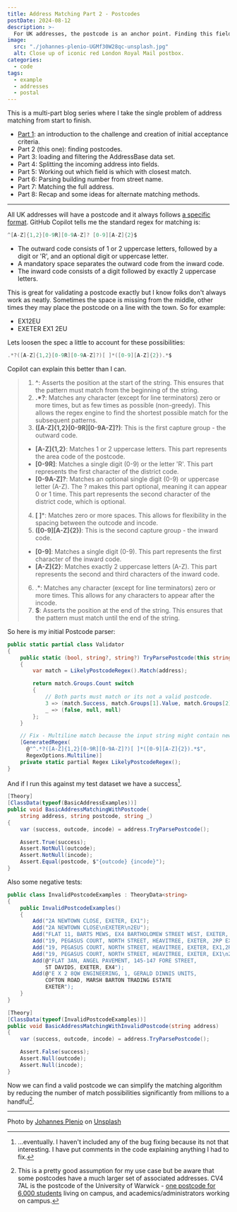 ```yaml
---
title: Address Matching Part 2 - Postcodes
postDate: 2024-08-12
description: >-
  For UK addresses, the postcode is an anchor point. Finding this field is key to matching addresses.
image:
  src: "./johannes-plenio-UGMf30W28qc-unsplash.jpg"
  alt: Close up of iconic red London Royal Mail postbox.
categories:
  - code
tags:
  - example
  - addresses
  - postal
---
```

This is a multi-part blog series where I take the single problem of address matching from start to finish.

- [Part 1](../address-matching-1-scope): an introduction to the challenge and creation of initial acceptance criteria.
- Part 2 (this one): finding postcodes.
- Part 3: loading and filtering the AddressBase data set.
- Part 4: Splitting the incoming address into fields.
- Part 5: Working out which field is which with closest match.
- Part 6: Parsing building number from street name.
- Part 7: Matching the full address.
- Part 8: Recap and some ideas for alternate matching methods.

---

All UK addresses will have a postcode and it always follows [a specific format](https://coderwall.com/p/rnucjg/regexp-how-to-validate-a-uk-postcode). GitHub Copilot tells me the standard regex for matching is:

```csharp
^[A-Z]{1,2}[0-9R][0-9A-Z]? [0-9][A-Z]{2}$
```

- The outward code consists of 1 or 2 uppercase letters, followed by a digit or 'R', and an optional digit or uppercase letter.
- A mandatory space separates the outward code from the inward code.
- The inward code consists of a digit followed by exactly 2 uppercase letters.

This is great for validating a postcode exactly but I know folks don't always work as neatly. Sometimes the space is missing from the middle, other times they may place the postcode on a line with the town. So for example:

- EX12EU
- EXETER EX1 2EU

Lets loosen the spec a little to account for these possibilities:

```csharp
.*?([A-Z]{1,2}[0-9R][0-9A-Z]?)[ ]*([0-9][A-Z]{2}).*$
```

Copilot can explain this better than I can.

> 1.	**^**: Asserts the position at the start of the string. This ensures that the pattern must match from the beginning of the string.
> 2.	**.*?**: Matches any character (except for line terminators) zero or more times, but as few times as possible (non-greedy). This allows the regex engine to find the shortest possible match for the subsequent patterns.
> 3.	**([A-Z]{1,2}[0-9R][0-9A-Z]?)**: This is the first capture group - the outward code.
>   -	**[A-Z]{1,2}**: Matches 1 or 2 uppercase letters. This part represents the area code of the postcode.
>   -	**[0-9R]**: Matches a single digit (0-9) or the letter 'R'. This part represents the first character of the district code.
>   -	**[0-9A-Z]?**: Matches an optional single digit (0-9) or uppercase letter (A-Z). The ? makes this part optional, meaning it can appear 0 or 1 time. This part represents the second character of the district code, which is optional.
> 4.	**[ ]***: Matches zero or more spaces. This allows for flexibility in the spacing between the outcode and incode.
> 5.	**([0-9][A-Z]{2})**: This is the second capture group - the inward code.
>   -	**[0-9]**: Matches a single digit (0-9). This part represents the first character of the inward code.
>   -	**[A-Z]{2}**: Matches exactly 2 uppercase letters (A-Z). This part represents the second and third characters of the inward code.
> 6.	.*: Matches any character (except for line terminators) zero or more times. This allows for any characters to appear after the incode.
> 7.	**$**: Asserts the position at the end of the string. This ensures that the pattern must match until the end of the string.

So here is my initial Postcode parser:

```csharp
public static partial class Validator
{
    public static (bool, string?, string?) TryParsePostcode(this string address)
    {
        var match = LikelyPostcodeRegex().Match(address);

        return match.Groups.Count switch
        {
            // Both parts must match or its not a valid postcode.
            3 => (match.Success, match.Groups[1].Value, match.Groups[2].Value),
            _ => (false, null, null)
        };
    }

    // Fix - Multiline match because the input string might contain newlines.
    [GeneratedRegex(
      @"^.*?([A-Z]{1,2}[0-9R][0-9A-Z]?)[ ]*([0-9][A-Z]{2}).*$",
      RegexOptions.Multiline)]
    private static partial Regex LikelyPostcodeRegex();
}
```

And if I run this against my test dataset we have a success[^1].

```csharp
[Theory]
[ClassData(typeof(BasicAddressExamples))]
public void BasicAddressMatchingWithPostcode(
    string address, string postcode, string _)
{
    var (success, outcode, incode) = address.TryParsePostcode();

    Assert.True(success);
    Assert.NotNull(outcode);
    Assert.NotNull(incode);
    Assert.Equal(postcode, $"{outcode} {incode}");
}
```

Also some negative tests:

```csharp
public class InvalidPostcodeExamples : TheoryData<string>
{
    public InvalidPostcodeExamples()
    {
        Add("2A NEWTOWN CLOSE, EXETER, EX1");
        Add("2A NEWTOWN CLOSE\nEXETER\n2EU");
        Add("FLAT 11, BARTS MEWS, EX4 BARTHOLOMEW STREET WEST, EXETER, 3AJ");
        Add("19, PEGASUS COURT, NORTH STREET, HEAVITREE, EXETER, 2RP EX1");
        Add("19, PEGASUS COURT, NORTH STREET, HEAVITREE, EXETER, EX1,2RP");
        Add("19, PEGASUS COURT, NORTH STREET, HEAVITREE, EXETER, EX1\n2RP");        
        Add(@"FLAT 3AN, ANGEL PAVEMENT, 145-147 FORE STREET,
            ST DAVIDS, EXETER, EX4");
        Add(@"E X 2 8QW ENGINEERING, 1, GERALD DINNIS UNITS,
            COFTON ROAD, MARSH BARTON TRADING ESTATE
            EXETER");
    }
}

[Theory]
[ClassData(typeof(InvalidPostcodeExamples))]
public void BasicAddressMatchingWithInvalidPostcode(string address)
{
    var (success, outcode, incode) = address.TryParsePostcode();

    Assert.False(success);
    Assert.Null(outcode);
    Assert.Null(incode);
}
```

Now we can find a valid postcode we can simplify the matching algorithm by reducing the number of match possibilities significantly from millions to a handful[^2].

---
Photo by [Johannes Plenio](https://unsplash.com/@jplenio) on [Unsplash](https://unsplash.com/photos/close-up-photo-of-red-wall-UGMf30W28qc)

[^1]: ...eventually. I haven't included any of the bug fixing because its not that interesting. I have put comments in the code explaining anything I had to fix.

[^2]: This is a pretty good assumption for my use case but be aware that some postcodes have a much larger set of associated addresses. CV4 7AL is the postcode of the University of Warwick - [one postcode for 6,000 students](https://www.mjt.me.uk/posts/falsehoods-programmers-believe-about-addresses/) living on campus, and academics/administrators working on campus.
